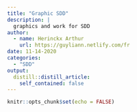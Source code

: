 ```yaml
---
title: "Graphic SDD"
description: |
  graphics and work for SDD
author:
  - name: Herinckx Arthur
    url: https://guyliann.netlify.com/fr
date: 11-14-2020
categories:
  - "SDD" 
output:
  distill::distill_article:
    self_contained: false
---
```


```r
knitr::opts_chunk$set(echo = FALSE)
```


